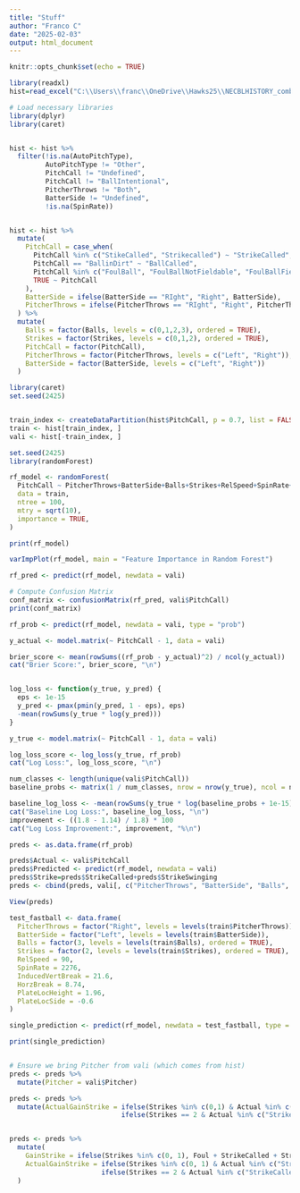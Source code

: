 ```yaml
---
title: "Stuff"
author: "Franco C"
date: "2025-02-03"
output: html_document
---
```


```r
knitr::opts_chunk$set(echo = TRUE)
```

```r
library(readxl)
hist=read_excel("C:\\Users\\franc\\OneDrive\\Hawks25\\NECBLHISTORY_combined.xlsx")
```



```r
# Load necessary libraries
library(dplyr)
library(caret)


hist <- hist %>%
  filter(!is.na(AutoPitchType), 
         AutoPitchType != "Other", 
         PitchCall != "Undefined", 
         PitchCall != "BallIntentional", 
         PitcherThrows != "Both", 
         BatterSide != "Undefined",
         !is.na(SpinRate))


hist <- hist %>%
  mutate(
    PitchCall = case_when(
      PitchCall %in% c("StikeCalled", "Strikecalled") ~ "StrikeCalled",
      PitchCall == "BallinDirt" ~ "BallCalled",
      PitchCall %in% c("FoulBall", "FoulBallNotFieldable", "FoulBallFieldable") ~ "Foul",
      TRUE ~ PitchCall
    ),
    BatterSide = ifelse(BatterSide == "RIght", "Right", BatterSide),
    PitcherThrows = ifelse(PitcherThrows == "RIght", "Right", PitcherThrows)
  ) %>%
  mutate(
    Balls = factor(Balls, levels = c(0,1,2,3), ordered = TRUE),
    Strikes = factor(Strikes, levels = c(0,1,2), ordered = TRUE),
    PitchCall = factor(PitchCall),
    PitcherThrows = factor(PitcherThrows, levels = c("Left", "Right")),
    BatterSide = factor(BatterSide, levels = c("Left", "Right"))
  )

```


```r
library(caret)
set.seed(2425)  


train_index <- createDataPartition(hist$PitchCall, p = 0.7, list = FALSE)
train <- hist[train_index, ]
vali <- hist[-train_index, ]

```

```r
set.seed(2425)
library(randomForest)

rf_model <- randomForest(
  PitchCall ~ PitcherThrows+BatterSide+Balls+Strikes+RelSpeed+SpinRate+InducedVertBreak+HorzBreak+PlateLocHeight+PlateLocSide,
  data = train,  
  ntree = 100,  
  mtry = sqrt(10),
  importance = TRUE,
)

print(rf_model)
```
```r
varImpPlot(rf_model, main = "Feature Importance in Random Forest")

rf_pred <- predict(rf_model, newdata = vali)

# Compute Confusion Matrix
conf_matrix <- confusionMatrix(rf_pred, vali$PitchCall)
print(conf_matrix)


```
```r
rf_prob <- predict(rf_model, newdata = vali, type = "prob")

y_actual <- model.matrix(~ PitchCall - 1, data = vali)

brier_score <- mean(rowSums((rf_prob - y_actual)^2) / ncol(y_actual))
cat("Brier Score:", brier_score, "\n")


log_loss <- function(y_true, y_pred) {
  eps <- 1e-15  
  y_pred <- pmax(pmin(y_pred, 1 - eps), eps)  
  -mean(rowSums(y_true * log(y_pred)))
}

y_true <- model.matrix(~ PitchCall - 1, data = vali)

log_loss_score <- log_loss(y_true, rf_prob)
cat("Log Loss:", log_loss_score, "\n")

num_classes <- length(unique(vali$PitchCall))
baseline_probs <- matrix(1 / num_classes, nrow = nrow(y_true), ncol = num_classes)

baseline_log_loss <- -mean(rowSums(y_true * log(baseline_probs + 1e-15)))
cat("Baseline Log Loss:", baseline_log_loss, "\n")
improvement <- ((1.8 - 1.14) / 1.8) * 100
cat("Log Loss Improvement:", improvement, "%\n")
```


```r
preds <- as.data.frame(rf_prob)

preds$Actual <- vali$PitchCall
preds$Predicted <- predict(rf_model, newdata = vali)
preds$Strike=preds$StrikeCalled+preds$StrikeSwinging
preds <- cbind(preds, vali[, c("PitcherThrows", "BatterSide", "Balls", "Strikes", "AutoPitchType", "RelSpeed", "SpinRate", "InducedVertBreak", "HorzBreak", "PlateLocHeight", "PlateLocSide")])

View(preds)
```



```r
test_fastball <- data.frame(
  PitcherThrows = factor("Right", levels = levels(train$PitcherThrows)),
  BatterSide = factor("Left", levels = levels(train$BatterSide)),
  Balls = factor(3, levels = levels(train$Balls), ordered = TRUE),
  Strikes = factor(2, levels = levels(train$Strikes), ordered = TRUE),
  RelSpeed = 90,  
  SpinRate = 2276,  
  InducedVertBreak = 21.6,  
  HorzBreak = 8.74,  
  PlateLocHeight = 1.96,  
  PlateLocSide = -0.6  
)

single_prediction <- predict(rf_model, newdata = test_fastball, type = "prob")

print(single_prediction)


```
```r

```

```r
# Ensure we bring Pitcher from vali (which comes from hist)
preds <- preds %>%
  mutate(Pitcher = vali$Pitcher)

```

```r
preds <- preds %>%
  mutate(ActualGainStrike = ifelse(Strikes %in% c(0,1) & Actual %in% c("StrikeCalled", "Foul", "StrikeSwinging"), 1,
                            ifelse(Strikes == 2 & Actual %in% c("StrikeCalled", "StrikeSwinging"), 1, 0)))



```

```r
preds <- preds %>%
  mutate(
    GainStrike = ifelse(Strikes %in% c(0, 1), Foul + StrikeCalled + StrikeSwinging, StrikeCalled + StrikeSwinging),
    ActualGainStrike = ifelse(Strikes %in% c(0, 1) & Actual %in% c("StrikeCalled", "Foul", "StrikeSwinging"), 1,
                       ifelse(Strikes == 2 & Actual %in% c("StrikeCalled", "StrikeSwinging"), 1, 0))
  )

```




